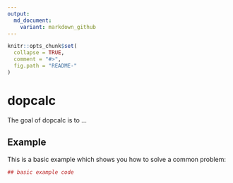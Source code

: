 ```yaml
---
output:
  md_document:
    variant: markdown_github
---
```


<!-- README.md is generated from README.Rmd. Please edit that file -->

```r
knitr::opts_chunk$set(
  collapse = TRUE,
  comment = "#>",
  fig.path = "README-"
)
```

# dopcalc

The goal of dopcalc is to ...

## Example

This is a basic example which shows you how to solve a common problem:

```r
## basic example code
```
